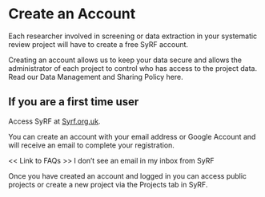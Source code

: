 # Create an Account {#createAccount}

Each researcher involved in screening or data extraction in your systematic review project will have to create a free SyRF account.

Creating an account allows us to keep your data secure and allows the administrator of each project to control who has access to the project data. Read our Data Management and Sharing Policy here.
<!-- link -->

## If you are a first time user
Access SyRF at [Syrf.org.uk](http://syrf.org.uk).

You can create an account with your email address or Google Account and will receive an email to complete your registration.

<< Link to FAQs >>
I don’t see an email in my inbox from SyRF

Once you have created an account and logged in you can access public projects or create a new project via the Projects tab in SyRF.